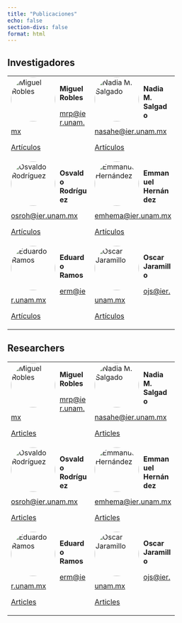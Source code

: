 ```yaml
---
title: "Publicaciones"
echo: false
section-divs: false
format: html
---
```


::: {.content-visible when-profile="spanish"}

## Investigadores

<table style="border-collapse: collapse; width: 100%;">
  <tr>
    <td style="border: none; width: 50%;">
      <img src="./imgs/mrp.png" alt="Miguel Robles" style="border-radius: 50%; width: 100px; height: 100px; float: left; margin-right: 10px;">
      <p><strong>Miguel Robles</strong></p>
      <p><a href="mailto:mrp@ier.unam.mx">mrp@ier.unam.mx</a></p>
      <p><a href="https://scholar.google.com.mx/citations?user=WhRgNJUAAAAJ&hl=es">Artículos</a></p>
    </td>
    <td style="border: none; width: 50%;">
      <img src="./imgs/nasahe.png" alt="Nadia M. Salgado" style="border-radius: 50%; width: 100px; height: 100px; float: left; margin-right: 10px;">
      <p><strong>Nadia M. Salgado</strong></p>
      <p><a href="mailto:nasahe@ier.unam.mx">nasahe@ier.unam.mx</a></p>
      <p><a href="https://scholar.google.com.mx/citations?user=qnY94fEAAAAJ&hl=es">Artículos</a></p>
    </td>
  </tr>
  <tr>
    <td style="border: none;">
      <img src="./imgs/osroh.png" alt="Osvaldo Rodríguez" style="border-radius: 50%; width: 100px; height: 100px; float: left; margin-right: 10px;">
      <p><strong>Osvaldo Rodríguez</strong></p>
      <p><a href="mailto:osroh@ier.unam.mx">osroh@ier.unam.mx</a></p>
      <p><a href="https://scholar.google.com.mx/citations?hl=es&user=rnDPvkQAAAAJ">Artículos</a></p>
    </td>
    <td style="border: none;">
      <img src="./imgs/emhema.png" alt="Emmanuel Hernández" style="border-radius: 50%; width: 100px; height: 100px; float: left; margin-right: 10px;">
      <p><strong>Emmanuel Hernández</strong></p>
      <p><a href="mailto:emhema@ier.unam.mx">emhema@ier.unam.mx</a></p>
      <p><a href="https://scholar.google.com.mx/citations?hl=es&user=rni7ExMAAAAJ">Artículos</a></p>
    </td>
  </tr>
  <tr>
    <td style="border: none;">
      <img src="./imgs/erm.png" alt="Eduardo Ramos" style="border-radius: 50%; width: 100px; height: 100px; float: left; margin-right: 10px;">
      <p><strong>Eduardo Ramos</strong></p>
      <p><a href="mailto:erm@ier.unam.mx">erm@ier.unam.mx</a></p>
      <p><a href="https://www.ier.unam.mx/academicos/erm/produccion.html">Artículos</a></p>
    </td>
    <td style="border: none;">
      <img src="./imgs/ojs.png" alt="Oscar Jaramillo" style="border-radius: 50%; width: 100px; height: 100px; float: left; margin-right: 10px;">
      <p><strong>Oscar Jaramillo</strong></p>
      <p><a href="mailto:ojs@ier.unam.mx">ojs@ier.unam.mx</a></p>
      <p><a href="https://scholar.google.com.mx/citations?user=U0bS410AAAAJ&hl=es">Artículos</a></p>
    </td>
  </tr>
</table>

:::

::: {.content-visible when-profile="english"}

## Researchers

<table style="border-collapse: collapse; width: 100%;">
  <tr>
    <td style="border: none; width: 50%;">
      <img src="./imgs/mrp.png" alt="Miguel Robles" style="border-radius: 50%; width: 100px; height: 100px; float: left; margin-right: 10px;">
      <p><strong>Miguel Robles</strong></p>
      <p><a href="mailto:mrp@ier.unam.mx">mrp@ier.unam.mx</a></p>
      <p><a href="https://scholar.google.com.mx/citations?user=WhRgNJUAAAAJ&hl=es">Articles</a></p>
    </td>
    <td style="border: none; width: 50%;">
      <img src="./imgs/nasahe.png" alt="Nadia M. Salgado" style="border-radius: 50%; width: 100px; height: 100px; float: left; margin-right: 10px;">
      <p><strong>Nadia M. Salgado</strong></p>
      <p><a href="mailto:nasahe@ier.unam.mx">nasahe@ier.unam.mx</a></p>
      <p><a href="https://scholar.google.com.mx/citations?user=qnY94fEAAAAJ&hl=es">Articles</a></p>
    </td>
  </tr>
  <tr>
    <td style="border: none;">
      <img src="./imgs/osroh.png" alt="Osvaldo Rodríguez" style="border-radius: 50%; width: 100px; height: 100px; float: left; margin-right: 10px;">
      <p><strong>Osvaldo Rodríguez</strong></p>
      <p><a href="mailto:osroh@ier.unam.mx">osroh@ier.unam.mx</a></p>
      <p><a href="https://scholar.google.com.mx/citations?hl=es&user=rnDPvkQAAAAJ">Articles</a></p>
    </td>
    <td style="border: none;">
      <img src="./imgs/emhema.png" alt="Emmanuel Hernández" style="border-radius: 50%; width: 100px; height: 100px; float: left; margin-right: 10px;">
      <p><strong>Emmanuel Hernández</strong></p>
      <p><a href="mailto:emhema@ier.unam.mx">emhema@ier.unam.mx</a></p>
      <p><a href="https://scholar.google.com.mx/citations?hl=es&user=rni7ExMAAAAJ">Articles</a></p>
    </td>
  </tr>
  <tr>
    <td style="border: none;">
      <img src="./imgs/erm.png" alt="Eduardo Ramos" style="border-radius: 50%; width: 100px; height: 100px; float: left; margin-right: 10px;">
      <p><strong>Eduardo Ramos</strong></p>
      <p><a href="mailto:erm@ier.unam.mx">erm@ier.unam.mx</a></p>
      <p><a href="https://www.ier.unam.mx/academicos/erm/produccion.html">Articles</a></p>
    </td>
    <td style="border: none;">
      <img src="./imgs/ojs.png" alt="Oscar Jaramillo" style="border-radius: 50%; width: 100px; height: 100px; float: left; margin-right: 10px;">
      <p><strong>Oscar Jaramillo</strong></p>
      <p><a href="mailto:ojs@ier.unam.mx">ojs@ier.unam.mx</a></p>
      <p><a href="https://scholar.google.com.mx/citations?user=U0bS410AAAAJ&hl=es">Articles</a></p>
    </td>
  </tr>
</table>

:::
